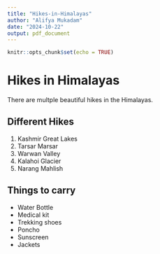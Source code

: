 ```yaml
---
title: "Hikes-in-Himalayas"
author: "Alifya Mukadam"
date: "2024-10-22"
output: pdf_document
---
```


```r
knitr::opts_chunk$set(echo = TRUE)
```

# Hikes in Himalayas

There are multple beautiful hikes in the Himalayas.

## Different Hikes
1. Kashmir Great Lakes\
2. Tarsar Marsar\
3. Warwan Valley\
4. Kalahoi Glacier\
5. Narang Mahlish\

## Things to carry
- Water Bottle\
- Medical kit\
- Trekking shoes\
- Poncho\
- Sunscreen\
- Jackets\
